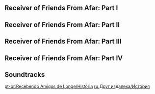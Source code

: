 {{Event Tabs
|gallery = false
}}

==Receiver of Friends From Afar: Part I==
{{Transclude|Receiver of Friends From Afar: Part I|Dialogue|main=1|top=1}}

==Receiver of Friends From Afar: Part II==
{{Transclude|Receiver of Friends From Afar: Part II|Dialogue|main=1|top=1}}

==Receiver of Friends From Afar: Part III==
{{Transclude|Receiver of Friends From Afar: Part III|Dialogue|main=1|top=1}}

==Receiver of Friends From Afar: Part IV==
{{Transclude|Receiver of Friends From Afar: Part IV|Dialogue|main=1|top=1}}

==Soundtracks==
{{Soundtracks by Category Table|type=quest}}

[[pt-br:Recebendo Amigos de Longe/História]]
[[ru:Друг издалека/История]]